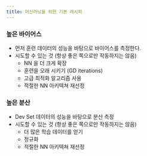 ```yaml
---
title: 머신러닝을 위한 기본 레시피
---
```

### 높은 바이어스

- 먼저 훈련 데이터의 성능을 바탕으로 바이어스를 측정한다.
- 시도할 수 있는 것 (항상 좋은 쪽으로만 작동하지는 않음)
    - NN 을 더 크게 확장
    - 훈련을 오래 시키기 (GD iterations)
    - 고급 최적화 알고리즘 사용
    - 적절한 NN 아키텍쳐 재선정

### 높은 분산

- Dev Set 데이터의 성능을 바탕으로 분산 측정
- 시도할 수 있는 것 (항상 좋은 쪽으로만 작동하지는 않음)
    - 더 많은 학습 데이터를 얻기
    - 정규화
    - 적절한 NN 아키텍쳐 재선정